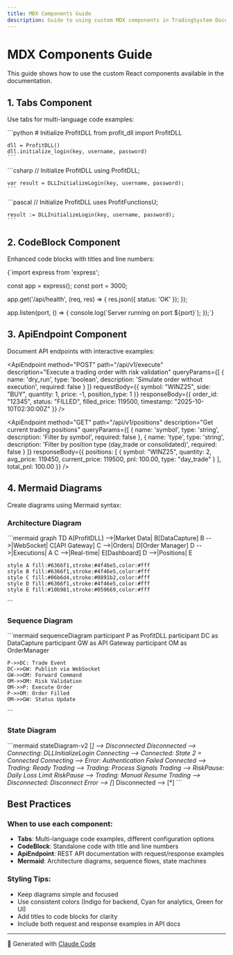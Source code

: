 ```yaml
---
title: MDX Components Guide
description: Guide to using custom MDX components in TradingSystem Documentation
---
```


# MDX Components Guide

This guide shows how to use the custom React components available in the documentation.

## 1. Tabs Component

Use tabs for multi-language code examples:


<Tabs>
  <TabItem value="python" label="Python">
    ```python
    # Initialize ProfitDLL
    from profit_dll import ProfitDLL

    dll = ProfitDLL()
    dll.initialize_login(key, username, password)
    ```
  </TabItem>
  <TabItem value="csharp" label="C#">
    ```csharp
    // Initialize ProfitDLL
    using ProfitDLL;

    var result = DLLInitializeLogin(key, username, password);
    ```
  </TabItem>
  <TabItem value="delphi" label="Delphi">
    ```pascal
    // Initialize ProfitDLL
    uses ProfitFunctionsU;

    result := DLLInitializeLogin(key, username, password);
    ```
  </TabItem>
</Tabs>

## 2. CodeBlock Component

Enhanced code blocks with titles and line numbers:


<CodeBlock language="typescript" title="server.ts" showLineNumbers>
{`import express from 'express';

const app = express();
const port = 3000;

app.get('/api/health', (req, res) => {
  res.json({ status: 'OK' });
});

app.listen(port, () => {
  console.log(\`Server running on port \${port}\`);
});`}
</CodeBlock>

## 3. ApiEndpoint Component

Document API endpoints with interactive examples:


<ApiEndpoint
  method="POST"
  path="/api/v1/execute"
  description="Execute a trading order with risk validation"
  queryParams={[
    { name: 'dry_run', type: 'boolean', description: 'Simulate order without execution', required: false }
  ]}
  requestBody={{
    symbol: "WINZ25",
    side: "BUY",
    quantity: 1,
    price: -1,
    position_type: 1
  }}
  responseBody={{
    order_id: "12345",
    status: "FILLED",
    filled_price: 119500,
    timestamp: "2025-10-10T02:30:00Z"
  }}
/>

<ApiEndpoint
  method="GET"
  path="/api/v1/positions"
  description="Get current trading positions"
  queryParams={[
    { name: 'symbol', type: 'string', description: 'Filter by symbol', required: false },
    { name: 'type', type: 'string', description: 'Filter by position type (day_trade or consolidated)', required: false }
  ]}
  responseBody={{
    positions: [
      {
        symbol: "WINZ25",
        quantity: 2,
        avg_price: 119450,
        current_price: 119500,
        pnl: 100.00,
        type: "day_trade"
      }
    ],
    total_pnl: 100.00
  }}
/>

## 4. Mermaid Diagrams

Create diagrams using Mermaid syntax:

### Architecture Diagram

\`\`\`mermaid
graph TD
    A[ProfitDLL] -->|Market Data| B[DataCapture]
    B -->|WebSocket| C[API Gateway]
    C -->|Orders| D[Order Manager]
    D -->|Executions| A
    C -->|Real-time| E[Dashboard]
    D -->|Positions| E

    style A fill:#6366f1,stroke:#4f46e5,color:#fff
    style B fill:#6366f1,stroke:#4f46e5,color:#fff
    style C fill:#06b6d4,stroke:#0891b2,color:#fff
    style D fill:#6366f1,stroke:#4f46e5,color:#fff
    style E fill:#10b981,stroke:#059669,color:#fff
\`\`\`

### Sequence Diagram

\`\`\`mermaid
sequenceDiagram
    participant P as ProfitDLL
    participant DC as DataCapture
    participant GW as API Gateway
    participant OM as OrderManager

    P->>DC: Trade Event
    DC->>GW: Publish via WebSocket
    GW->>OM: Forward Command
    OM->>OM: Risk Validation
    OM->>P: Execute Order
    P->>OM: Order Filled
    OM->>GW: Status Update
\`\`\`

### State Diagram

\`\`\`mermaid
stateDiagram-v2
    [*] --> Disconnected
    Disconnected --> Connecting: DLLInitializeLogin
    Connecting --> Connected: State 2 = Connected
    Connecting --> Error: Authentication Failed
    Connected --> Trading: Ready
    Trading --> Trading: Process Signals
    Trading --> RiskPause: Daily Loss Limit
    RiskPause --> Trading: Manual Resume
    Trading --> Disconnected: Disconnect
    Error --> [*]
    Disconnected --> [*]
\`\`\`

## Best Practices

### When to use each component:

- **Tabs**: Multi-language code examples, different configuration options
- **CodeBlock**: Standalone code with title and line numbers
- **ApiEndpoint**: REST API documentation with request/response examples
- **Mermaid**: Architecture diagrams, sequence flows, state machines

### Styling Tips:

- Keep diagrams simple and focused
- Use consistent colors (Indigo for backend, Cyan for analytics, Green for UI)
- Add titles to code blocks for clarity
- Include both request and response examples in API docs

---

🤖 Generated with [Claude Code](https://claude.com/claude-code)
